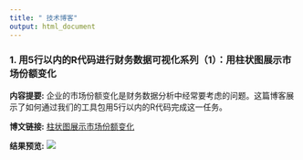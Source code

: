 ```yaml
---
title: " 技术博客"
output: html_document
---
```






### 1. 用5行以内的R代码进行财务数据可视化系列（1）：用柱状图展示市场份额变化

**内容提要:** 企业的市场份额变化是财务数据分析中经常要考虑的问题。这篇博客展示了如何通过我们的工具包用5行以内的R代码完成这一任务。


**博文链接:** [柱状图展示市场份额变化](https://jkang37.github.io/HelpPageCHN/Blogs/blog1.html)

**结果预览:**
![](images/blog1.jpeg)

